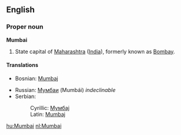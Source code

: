 ==English==
===Proper noun===
'''Mumbai'''

#State capital of [[Maharashtra]] ([[India]]), formerly known as [[Bombay]].

====Translations====
{{top}}
*Bosnian: [[Mumbaj#Bosnian|Mumbaj]] {{m}}
{{mid}}
*Russian: [[Мумбаи]] (Mumbái) ''indeclinable''
*Serbian:
*:Cyrillic: [[Мумбај#Serbian|Мумбај]] {{m}}
*:Latin: [[Mumbaj#Serbian|Mumbaj]] {{m}}
{{bottom}}

[[hu:Mumbai]]
[[nl:Mumbai]]